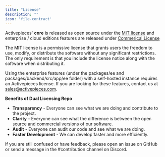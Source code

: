 ```yaml
---
title: "License"
description: ""
icon: 'file-contract'
---
```


Activepieces' **core** is released as open source under the [MIT license](https://github.com/activepieces/activepieces/blob/main/LICENSE) and enterprise / cloud editions features are released under [Commerical License](https://github.com/activepieces/activepieces/blob/main/LICENSE.enterprise)

The MIT license is a permissive license that grants users the freedom to use, modify, or distribute the software without any significant restrictions. The only requirement is that you include the license notice along with the software when distributing it.

Using the enterprise features (under the packages/ee and packages/backend/src/app/ee folder) with a self-hosted instance requires an Activepieces license. If you are looking for these features, contact us at [sales@activepieces.com](mailto:sales@activepieces.com).

**Benefits of Dual Licensing Repo**

- **Transparency** - Everyone can see what we are doing and contribute to the project.
- **Clarity** - Everyone can see what the difference is between the open source and commercial versions of our software.
- **Audit** - Everyone can audit our code and see what we are doing.
- **Faster Development** - We can develop faster and more efficiently.

<Tip>
If you are still confused or have feedback, please open an issue on GitHub or send a message in the #contribution channel on Discord.
</Tip>
